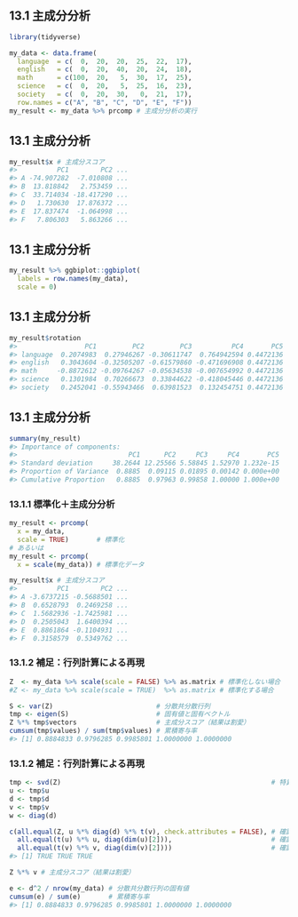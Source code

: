 ## 13.1 主成分分析

```r
library(tidyverse)

my_data <- data.frame(
  language  = c(  0,  20,  20,  25,  22,  17),
  english   = c(  0,  20,  40,  20,  24,  18),
  math      = c(100,  20,   5,  30,  17,  25),
  science   = c(  0,  20,   5,  25,  16,  23),
  society   = c(  0,  20,  30,   0,  21,  17),
  row.names = c("A", "B", "C", "D", "E", "F"))
my_result <- my_data %>% prcomp # 主成分分析の実行
```

## 13.1 主成分分析

```r
my_result$x # 主成分スコア
#>          PC1        PC2 ...
#> A -74.907282  -7.010808 ...
#> B  13.818842   2.753459 ...
#> C  33.714034 -18.417290 ...
#> D   1.730630  17.876372 ...
#> E  17.837474  -1.064998 ...
#> F   7.806303   5.863266 ...
```

## 13.1 主成分分析

```r
my_result %>% ggbiplot::ggbiplot(
  labels = row.names(my_data),
  scale = 0)
```

## 13.1 主成分分析

```r
my_result$rotation
#>                 PC1         PC2         PC3          PC4       PC5
#> language  0.2074983  0.27946267 -0.30611747  0.764942594 0.4472136
#> english   0.3043604 -0.32505207 -0.61579860 -0.471696908 0.4472136
#> math     -0.8872612 -0.09764267 -0.05634538 -0.007654992 0.4472136
#> science   0.1301984  0.70266673  0.33844622 -0.418045446 0.4472136
#> society   0.2452041 -0.55943466  0.63981523  0.132454751 0.4472136
```

## 13.1 主成分分析

```r
summary(my_result)
#> Importance of components:
#>                            PC1      PC2     PC3     PC4       PC5
#> Standard deviation     38.2644 12.25566 5.58845 1.52970 1.232e-15
#> Proportion of Variance  0.8885  0.09115 0.01895 0.00142 0.000e+00
#> Cumulative Proportion   0.8885  0.97963 0.99858 1.00000 1.000e+00
```

### 13.1.1 標準化＋主成分分析

```r
my_result <- prcomp(
  x = my_data,
  scale = TRUE)       # 標準化
# あるいは
my_result <- prcomp(
  x = scale(my_data)) # 標準化データ

my_result$x # 主成分スコア
#>          PC1        PC2 ...
#> A -3.6737215 -0.5688501 ...
#> B  0.6528793  0.2469258 ...
#> C  1.5682936 -1.7425981 ...
#> D  0.2505043  1.6400394 ...
#> E  0.8861864 -0.1104931 ...
#> F  0.3158579  0.5349762 ...
```

### 13.1.2 補足：行列計算による再現

```r
Z  <- my_data %>% scale(scale = FALSE) %>% as.matrix # 標準化しない場合
#Z <- my_data %>% scale(scale = TRUE)  %>% as.matrix # 標準化する場合

S <- var(Z)                          # 分散共分散行列
tmp <- eigen(S)                      # 固有値と固有ベクトル
Z %*% tmp$vectors                    # 主成分スコア（結果は割愛）
cumsum(tmp$values) / sum(tmp$values) # 累積寄与率
#> [1] 0.8884833 0.9796285 0.9985801 1.0000000 1.0000000
```

### 13.1.2 補足：行列計算による再現

```r
tmp <- svd(Z)                                                     # 特異値分解
u <- tmp$u
d <- tmp$d
v <- tmp$v
w <- diag(d)

c(all.equal(Z, u %*% diag(d) %*% t(v), check.attributes = FALSE), # 確認1
  all.equal(t(u) %*% u, diag(dim(u)[2])),                         # 確認2
  all.equal(t(v) %*% v, diag(dim(v)[2])))                         # 確認3
#> [1] TRUE TRUE TRUE

Z %*% v # 主成分スコア（結果は割愛）

e <- d^2 / nrow(my_data) # 分散共分散行列の固有値
cumsum(e) / sum(e)       # 累積寄与率
#> [1] 0.8884833 0.9796285 0.9985801 1.0000000 1.0000000
```

